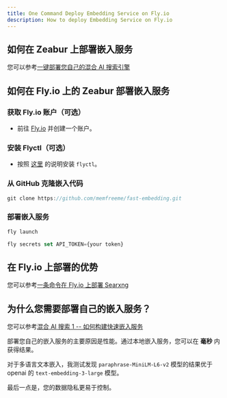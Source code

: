 ```yaml
---
title: One Command Deploy Embedding Service on Fly.io
description: How to deploy Embedding Service on Fly.io
---
```


## 如何在 Zeabur 上部署嵌入服务

您可以参考[一键部署您自己的混合 AI 搜索引擎](/docs/one-click-deploy-ai-search)

## 如何在 Fly.io 上的 Zeabur 部署嵌入服务

<Steps>

### 获取 Fly.io 账户（可选）

-   前往 [Fly.io](https://fly.io) 并创建一个账户。

### 安装 Flyctl（可选）

-   按照 [这里](https://fly.io/docs/flyctl/install/) 的说明安装 `flyctl`。

### 从 GitHub 克隆嵌入代码

```js
git clone https://github.com/memfreeme/fast-embedding.git
```

### 部署嵌入服务

```js
fly launch

fly secrets set API_TOKEN={your token}
```

</Steps>

## 在 Fly.io 上部署的优势

您可以参考[一条命令在 Fly.io 上部署 Searxng](/docs/deploy-searxng-fly-io)

## 为什么您需要部署自己的嵌入服务？

您可以参考[混合 AI 搜索 1 -- 如何构建快速嵌入服务](/blog/fast-local-embedding-service)

部署您自己的嵌入服务的主要原因是性能。通过本地嵌入服务，您可以在 **毫秒** 内获得结果。

对于多语言文本嵌入，我测试发现 `paraphrase-MiniLM-L6-v2` 模型的结果优于 openai 的 `text-embedding-3-large` 模型。

最后一点是，您的数据隐私更易于控制。
